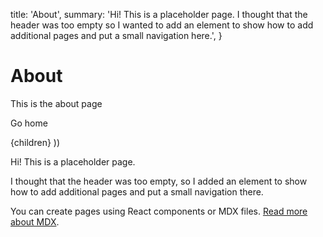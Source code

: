 
  title: 'About',
  summary:
    'Hi! This is a placeholder page. I thought that the header was too empty so I wanted to add an element to show how to add additional pages and put a small navigation here.',
}

  <AboutLayout path={router.pathname} meta={meta}>
    <h1>About</h1>
    <p>This is the about page</p>
    <p>
      <Link href="/">
        <a>Go home</a>
      </Link>
    </p>
    {children}
  </AboutLayout>
))

Hi! This is a placeholder page.

I thought that the header was too empty, so I added an element to show how to add additional pages and put a small navigation there.

You can create pages using React components or MDX files. [Read more about MDX](https://mdxjs.com/).
